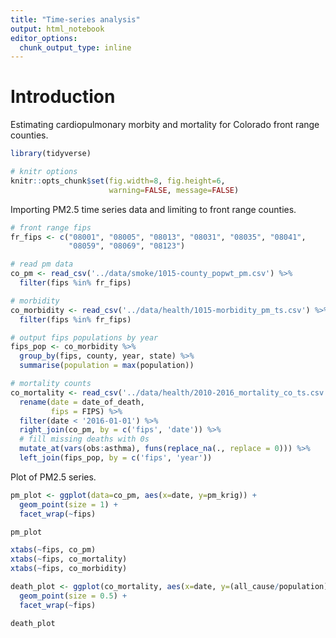 ```yaml
---
title: "Time-series analysis"
output: html_notebook
editor_options: 
  chunk_output_type: inline
---
```


# Introduction

Estimating cardiopulmonary morbity and mortality for Colorado front range counties.


```r
library(tidyverse)

# knitr options
knitr::opts_chunk$set(fig.width=8, fig.height=6, 
                      warning=FALSE, message=FALSE)
```

Importing PM2.5 time series data and limiting to front range counties.

```r
# front range fips
fr_fips <- c("08001", "08005", "08013", "08031", "08035", "08041",
             "08059", "08069", "08123")

# read pm data 
co_pm <- read_csv('../data/smoke/1015-county_popwt_pm.csv') %>% 
  filter(fips %in% fr_fips)

# morbidity
co_morbidity <- read_csv('../data/health/1015-morbidity_pm_ts.csv') %>% 
  filter(fips %in% fr_fips) 

# output fips populations by year
fips_pop <- co_morbidity %>% 
  group_by(fips, county, year, state) %>%
  summarise(population = max(population))

# mortality counts
co_mortality <- read_csv('../data/health/2010-2016_mortality_co_ts.csv') %>% 
  rename(date = date_of_death,
         fips = FIPS) %>% 
  filter(date < '2016-01-01') %>% 
  right_join(co_pm, by = c('fips', 'date')) %>% 
  # fill missing deaths with 0s
  mutate_at(vars(obs:asthma), funs(replace_na(., replace = 0))) %>% 
  left_join(fips_pop, by = c('fips', 'year'))
```

Plot of PM2.5 series.

```r
pm_plot <- ggplot(data=co_pm, aes(x=date, y=pm_krig)) +
  geom_point(size = 1) +
  facet_wrap(~fips)

pm_plot

xtabs(~fips, co_pm)
xtabs(~fips, co_mortality)
xtabs(~fips, co_morbidity)
```

```r
death_plot <- ggplot(co_mortality, aes(x=date, y=(all_cause/population)*100000)) +
  geom_point(size = 0.5) +
  facet_wrap(~fips)

death_plot
```

